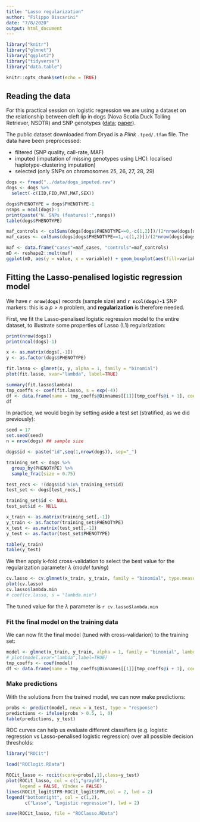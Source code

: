 ```yaml
---
title: "Lasso regularization"
author: "Filippo Biscarini"
date: "7/8/2020"
output: html_document
---
```


```r
library("knitr")
library("glmnet")
library("ggplot2")
library("tidyverse")
library("data.table")

knitr::opts_chunk$set(echo = TRUE)
```

## Reading the data

For this practical session on logistic regression we are using a dataset on the relationship between cleft lip in dogs (Nova Scotia Duck Tolling Retriever, NSDTR) and SNP genotypes ([data](https://datadryad.org/stash/dataset/doi:10.5061/dryad.j8r8q); [paper](https://journals.plos.org/plosgenetics/article?id=10.1371/journal.pgen.1005059)).

The public dataset downloaded from Dryad is a *Plink* `.tped/.tfam` file. The data have been preprocessed:

- filtered (SNP quality, call-rate, MAF)
- imputed (imputation of missing genotypes using LHCI: localised haplotype-clustering imputation)
- selected (only SNPs on chromosomes 25, 26, 27, 28, 29)

```r
dogs <- fread("../data/dogs_imputed.raw")
dogs <- dogs %>%
  select(-c(IID,FID,PAT,MAT,SEX))

dogs$PHENOTYPE = dogs$PHENOTYPE-1
nsnps = ncol(dogs)-1
print(paste("N. SNPs (features):",nsnps))
table(dogs$PHENOTYPE)
```

```r
maf_controls <- colSums(dogs[dogs$PHENOTYPE==0,-c(1,2)])/(2*nrow(dogs[dogs$PHENOTYPE==0,]))
maf_cases <- colSums(dogs[dogs$PHENOTYPE==1,-c(1,2)])/(2*nrow(dogs[dogs$PHENOTYPE==1,]))
```

```r
maf <- data.frame("cases"=maf_cases, "controls"=maf_controls)
mD <- reshape2::melt(maf)
ggplot(mD, aes(y = value, x = variable)) + geom_boxplot(aes(fill=variable)) + ylab("MAF")
```

## Fitting the Lasso-penalised logistic regression model

We have **`r nrow(dogs)`** records (sample size) and **`r ncol(dogs)-1`** SNP markers: this is a $p > n$ problem, and **regularization** is therefore needed.

First, we fit the Lasso-penalised logistic regression model to the entire dataset, to illustrate some properties of Lasso (L1) regularization:

```r
print(nrow(dogs))
print(ncol(dogs)-1)
```

```r
x <- as.matrix(dogs[,-1])
y <- as.factor(dogs$PHENOTYPE)

fit.lasso <- glmnet(x, y, alpha = 1, family = "binomial")
plot(fit.lasso, xvar="lambda", label=TRUE)
```

```r
summary(fit.lasso$lambda)
tmp_coeffs <- coef(fit.lasso, s = exp(-4))
df <- data.frame(name = tmp_coeffs@Dimnames[[1]][tmp_coeffs@i + 1], coefficient = tmp_coeffs@x)
df
```

In practice, we would begin by setting aside a test set (stratified, as we did previously):

```r
seed = 17
set.seed(seed)
n = nrow(dogs) ## sample size

dogs$id <- paste("id",seq(1,nrow(dogs)), sep="_")

training_set <- dogs %>%
  group_by(PHENOTYPE) %>%
  sample_frac(size = 0.75)

test_recs <- !(dogs$id %in% training_set$id)
test_set <- dogs[test_recs,]

training_set$id <- NULL
test_set$id <- NULL

x_train <- as.matrix(training_set[,-1])
y_train <- as.factor(training_set$PHENOTYPE)
x_test <- as.matrix(test_set[,-1])
y_test <- as.factor(test_set$PHENOTYPE)

table(y_train)
table(y_test)
```

We then apply k-fold cross-validation to select the best value for the regularization parameter $\lambda$ (*model tuning*)

```r
cv.lasso <- cv.glmnet(x_train, y_train, family = "binomial", type.measure = "class", nfolds = 10, alpha = 1)
plot(cv.lasso)
cv.lasso$lambda.min
# coef(cv.lasso, s = "lambda.min")
```

The tuned value for the $\lambda$ parameter is `r cv.lasso$lambda.min`

### Fit the final model on the training data

We can now fit the final model (tuned with cross-validarion) to the training set:

```r
model <- glmnet(x_train, y_train, alpha = 1, family = "binomial", lambda = cv.lasso$lambda.min)
# plot(model,xvar="lambda",label=TRUE)
tmp_coeffs <- coef(model)
df <- data.frame(name = tmp_coeffs@Dimnames[[1]][tmp_coeffs@i + 1], coefficient = tmp_coeffs@x)
```

### Make predictions

With the solutions from the trained model, we can now make predictions:

```r
probs <- predict(model, newx = x_test, type = "response")
predictions <- ifelse(probs > 0.5, 1, 0)
table(predictions, y_test)
```

ROC curves can help us evaluate different classifiers (e.g. logistic regression vs Lasso-penalised logistic regression) over all possible decision thresholds:

```r
library("ROCit")

load("ROClogit.RData")

ROCit_lasso <- rocit(score=probs[,1],class=y_test)
plot(ROCit_lasso, col = c(1,"gray50"), 
     legend = FALSE, YIndex = FALSE)
lines(ROCit_logit$TPR~ROCit_logit$FPR,col = 2, lwd = 2)
legend("bottomright", col = c(1,2),
       c("Lasso", "Logistic regression"), lwd = 2)

save(ROCit_lasso, file = "ROClasso.RData")
```
